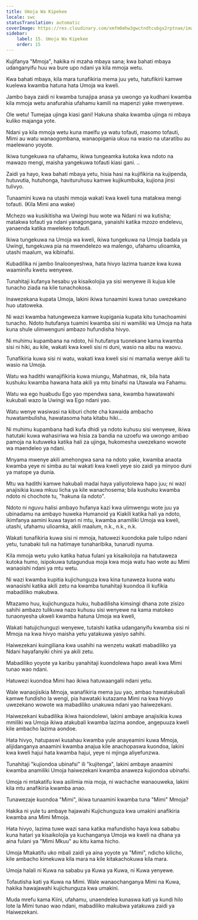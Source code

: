 ```yaml
---
title: Umoja Wa Kipekee
locale: swc
statusTranslation: automatic
coverImage: https://res.cloudinary.com/xmfm6mhw3gwctndtcubgx2rptnae/image/upload/v1740468922/small_cover_tratado_de_psicologia_revolucionaria_a4c0dca4e0.webp
sidebar:
    label: 15. Umoja Wa Kipekee
    order: 15
---
```

Kujifanya "Mmoja", hakika ni mzaha mbaya sana; kwa bahati mbaya udanganyifu huu wa bure upo ndani ya kila mmoja wetu.

Kwa bahati mbaya, kila mara tunafikiria mema juu yetu, hatufikirii kamwe kuelewa kwamba hatuna hata Umoja wa kweli.

Jambo baya zaidi ni kwamba tunajipa anasa ya uwongo ya kudhani kwamba kila mmoja wetu anafurahia ufahamu kamili na mapenzi yake mwenyewe.

Ole wetu! Tumejaa ujinga kiasi gani! Hakuna shaka kwamba ujinga ni mbaya kuliko majanga yote.

Ndani ya kila mmoja wetu kuna maelfu ya watu tofauti, masomo tofauti, Mimi au watu wanaogombana, wanaopigania ukuu na wasio na utaratibu au maelewano yoyote.

Ikiwa tungekuwa na ufahamu, ikiwa tungeamka kutoka kwa ndoto na mawazo mengi, maisha yangekuwa tofauti kiasi gani. ..

Zaidi ya hayo, kwa bahati mbaya yetu, hisia hasi na kujifikiria na kujipenda, hutuvutia, hutuhonga, havituruhusu kamwe kujikumbuka, kujiona jinsi tulivyo.

Tunaamini kuwa na utashi mmoja wakati kwa kweli tuna matakwa mengi tofauti. (Kila Mimi ana wake)

Mchezo wa kusikitisha wa Uwingi huu wote wa Ndani ni wa kutisha; matakwa tofauti ya ndani yanagongana, yanaishi katika mzozo endelevu, yanaenda katika mwelekeo tofauti.

Ikiwa tungekuwa na Umoja wa kweli, ikiwa tungekuwa na Umoja badala ya Uwingi, tungekuwa pia na mwendelezo wa malengo, ufahamu ulioamka, utashi maalum, wa kibinafsi.

Kubadilika ni jambo linaloonyeshwa, hata hivyo lazima tuanze kwa kuwa waaminifu kwetu wenyewe.

Tunahitaji kufanya hesabu ya kisaikolojia ya sisi wenyewe ili kujua kile tunacho ziada na kile tunachokosa.

Inawezekana kupata Umoja, lakini ikiwa tunaamini kuwa tunao uwezekano huo utatoweka.

Ni wazi kwamba hatungeweza kamwe kupigania kupata kitu tunachoamini tunacho. Ndoto hutufanya tuamini kwamba sisi ni wamiliki wa Umoja na hata kuna shule ulimwenguni ambazo hufundisha hivyo.

Ni muhimu kupambana na ndoto, hii hutufanya tuonekane kama kwamba sisi ni hiki, au kile, wakati kwa kweli sisi ni duni, wasio na aibu na waovu.

Tunafikiria kuwa sisi ni watu, wakati kwa kweli sisi ni mamalia wenye akili tu wasio na Umoja.

Watu wa hadithi wanajifikiria kuwa miungu, Mahatmas, nk, bila hata kushuku kwamba hawana hata akili ya mtu binafsi na Utawala wa Fahamu.

Watu wa ego huabudu Ego yao mpendwa sana, kwamba hawatawahi kukubali wazo la Uwingi wa Ego ndani yao.

Watu wenye wasiwasi na kiburi chote cha kawaida ambacho huwatambulisha, hawatasoma hata kitabu hiki...

Ni muhimu kupambana hadi kufa dhidi ya ndoto kuhusu sisi wenyewe, ikiwa hatutaki kuwa wahasiriwa wa hisia za bandia na uzoefu wa uwongo ambao pamoja na kutuweka katika hali za ujinga, hukomesha uwezekano wowote wa maendeleo ya ndani.

Mnyama mwenye akili amehongwa sana na ndoto yake, kwamba anaota kwamba yeye ni simba au tai wakati kwa kweli yeye sio zaidi ya minyoo duni ya matope ya dunia.

Mtu wa hadithi kamwe hakubali madai haya yaliyotolewa hapo juu; ni wazi anajisikia kuwa mkuu licha ya kile wanachosema; bila kushuku kwamba ndoto ni chochote tu, "hakuna ila ndoto".

Ndoto ni nguvu halisi ambayo hufanya kazi kwa ulimwengu wote juu ya ubinadamu na ambayo huweka Humanoid ya Kiakili katika hali ya ndoto, ikimfanya aamini kuwa tayari ni mtu, kwamba anamiliki Umoja wa kweli, utashi, ufahamu ulioamka, akili maalum, n.k., n.k., n.k.

Wakati tunafikiria kuwa sisi ni mmoja, hatuwezi kuondoka pale tulipo ndani yetu, tunabaki tuli na hatimaye tunaharibika, tunarudi nyuma.

Kila mmoja wetu yuko katika hatua fulani ya kisaikolojia na hatutaweza kutoka humo, isipokuwa tutagundua moja kwa moja watu hao wote au Mimi wanaoishi ndani ya mtu wetu.

Ni wazi kwamba kupitia kujichunguza kwa kina tunaweza kuona watu wanaoishi katika akili zetu na kwamba tunahitaji kuondoa ili kufikia mabadiliko makubwa.

Mtazamo huu, kujichunguza huku, hubadilisha kimsingi dhana zote zisizo sahihi ambazo tulikuwa nazo kuhusu sisi wenyewe na kama matokeo tunaonyesha ukweli kwamba hatuna Umoja wa kweli,

Wakati hatujichunguzi wenyewe, tutaishi katika udanganyifu kwamba sisi ni Mmoja na kwa hivyo maisha yetu yatakuwa yasiyo sahihi.

Haiwezekani kuingiliana kwa usahihi na wenzetu wakati mabadiliko ya Ndani hayafanyiki chini ya akili zetu.

Mabadiliko yoyote ya karibu yanahitaji kuondolewa hapo awali kwa Mimi tunao wao ndani.

Hatuwezi kuondoa Mimi hao ikiwa hatuwaangalii ndani yetu.

Wale wanaojisikia Mmoja, wanafikiria mema juu yao, ambao hawatakubali kamwe fundisho la wengi, pia hawataki kutazama Mimi na kwa hivyo uwezekano wowote wa mabadiliko unakuwa ndani yao haiwezekani.

Haiwezekani kubadilika ikiwa haiondolewi, lakini ambaye anajisikia kuwa mmiliki wa Umoja ikiwa atakubali kwamba lazima aondoe, angepuuza kweli kile ambacho lazima aondoe.

Hata hivyo, hatupaswi kusahau kwamba yule anayeamini kuwa Mmoja, alijidanganya anaamini kwamba anajua kile anachopaswa kuondoa, lakini kwa kweli hajui hata kwamba hajui, yeye ni mjinga aliyefunzwa.

Tunahitaji "kujiondoa ubinafsi" ili "kujitenga", lakini ambaye anaamini kwamba anamiliki Umoja haiwezekani kwamba anaweza kujiondoa ubinafsi.

Umoja ni mtakatifu kwa asilimia mia moja, ni wachache wanaouweka, lakini kila mtu anafikiria kwamba anao.

Tunawezaje kuondoa "Mimi", ikiwa tunaamini kwamba tuna "Mimi" Mmoja?

Hakika ni yule tu ambaye hajawahi Kujichunguza kwa umakini anafikiria kwamba ana Mimi Mmoja.

Hata hivyo, lazima tuwe wazi sana katika mafundisho haya kwa sababu kuna hatari ya kisaikolojia ya kuchanganya Umoja wa kweli na dhana ya aina fulani ya "Mimi Mkuu" au kitu kama hicho.

Umoja Mtakatifu uko mbali zaidi ya aina yoyote ya "Mimi", ndicho kilicho, kile ambacho kimekuwa kila mara na kile kitakachokuwa kila mara.

Umoja halali ni Kuwa na sababu ya Kuwa ya Kuwa, ni Kuwa yenyewe.

Tofautisha kati ya Kuwa na Mimi. Wale wanaochanganya Mimi na Kuwa, hakika hawajawahi kujichunguza kwa umakini.

Muda mrefu kama Kiini, ufahamu, unaendelea kunaswa kati ya kundi hilo lote la Mimi tunao wao ndani, mabadiliko makubwa yatakuwa zaidi ya Haiwezekani.

